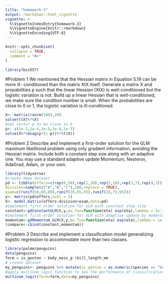 ```yaml
---
title: "homework-3"
output: rmarkdown::html_vignette
vignette: >
  %\VignetteIndexEntry{homework-3}
  %\VignetteEngine{knitr::rmarkdown}
  %\VignetteEncoding{UTF-8}
---
```


```r
knitr::opts_chunk$set(
  collapse = TRUE,
  comment = "#>"
)
```

```r
library(bis557)
```

#Problem 1 
We mentioned that the Hessian matrix in Equation 5.19 can be more ill- conditioned than the matrix XtX itself. 
Generate a matrix X and propabilities p such that the linear Hessian (XtX) is well-conditioned but the
logistic variation is not.
Build up a linear Hessian that is well-conditioned, we make sure the condition number is small. When the probabilities are close to 0 or 1, the logistic variation is ill-conditoned.
```r
X<- matrix(rnorm(100),20)
solve(t(X)%*%X)
#set vector p to be close to 0
p<- c(1e-3,1e-4,1e-5,1e-6,1e-7)
solve(X%*%diag(p*(1-p))%*%t(X))
```

#Problem 2 
Describe and implement a first-order solution for the GLM maximum likelihood problem using only
gradient information, avoiding the Hessian matrix. Include both a constant step size along with an adaptive one. You may use a standard adaptive update Momentum, Nesterov, AdaGrad, Adam, or your own.
```r
library(tidyverse)
#create demo dataset
pd <- tibble(offers=c(rep(0,50),rep(1,30),rep(2,10),rep(3,7),rep(4,3)),
division=sample(c("A","B","C"),100,replace = TRUE),
exam=c(runif(50,60,80),runif(30,65,95),runif(20,75,95)))
y<- matrix(pd$offers,ncol = 1)
X<- model.matrix(offers~division+exam,data=pd)
#implement first-order solution for GLM with constant step size
constant<-gdConstantGLM(X,y,mu_fun=function(eta) exp(eta),lambda = 1e-3)$beta
#implement first-order solution for GLM with adaptive update by momentum gradient descent algorithm
momentum<-gdMomentum_GLM(X,y,mu_fun=function(eta) exp(eta),lambda = 1e-3)$beta
(compare<-cbind(constant,momentum))
```
#Problem 3
Describe and implement a classification model generalizing logistic regression to accommodate more than two classes.
```r
library(palmerpenguins)
data(penguins)
form = is_gentoo ~ body_mass_g +bill_length_mm
# create dataset
my_penguins<- penguins %>% mutate(is_gentoo = as.numeric(species == "Gentoo")) %>% model.frame(form,.)
#apply multinom_logit function to see the performance of classification
multinom_logit(form=form,data=my_penguins)
```
